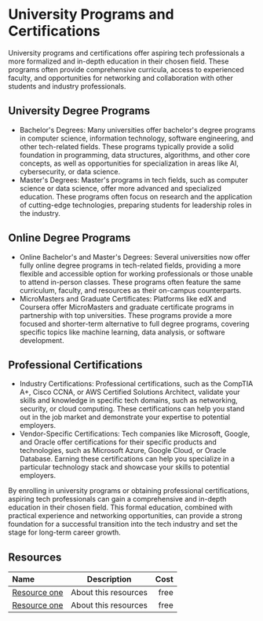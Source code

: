 # University Programs and Certifications

University programs and certifications offer aspiring tech professionals a more formalized and in-depth education in their
chosen field. These programs often provide comprehensive curricula, access to experienced faculty, and opportunities for
networking and collaboration with other students and industry professionals.

## University Degree Programs

- Bachelor's Degrees: Many universities offer bachelor's degree programs in computer science, information technology,
  software engineering, and other tech-related fields. These programs typically provide a solid foundation in programming,
  data structures, algorithms, and other core concepts, as well as opportunities for specialization in areas like AI,
  cybersecurity, or data science.
- Master's Degrees: Master's programs in tech fields, such as computer science or data science, offer more advanced and
  specialized education. These programs often focus on research and the application of cutting-edge technologies, preparing
  students for leadership roles in the industry.

## Online Degree Programs

- Online Bachelor's and Master's Degrees: Several universities now offer fully online degree programs in tech-related
  fields, providing a more flexible and accessible option for working professionals or those unable to attend in-person
  classes. These programs often feature the same curriculum, faculty, and resources as their on-campus counterparts.
- MicroMasters and Graduate Certificates: Platforms like edX and Coursera offer MicroMasters and graduate certificate
  programs in partnership with top universities. These programs provide a more focused and shorter-term alternative to full degree programs, covering specific topics like machine learning, data analysis, or software development.

## Professional Certifications

- Industry Certifications: Professional certifications, such as the CompTIA A+, Cisco CCNA, or AWS Certified Solutions
  Architect, validate your skills and knowledge in specific tech domains, such as networking, security, or cloud computing.
  These certifications can help you stand out in the job market and demonstrate your expertise to potential employers.
- Vendor-Specific Certifications: Tech companies like Microsoft, Google, and Oracle offer certifications for their specific
  products and technologies, such as Microsoft Azure, Google Cloud, or Oracle Database. Earning these certifications can help
  you specialize in a particular technology stack and showcase your skills to potential employers.

By enrolling in university programs or obtaining professional certifications, aspiring tech professionals can gain a
comprehensive and in-depth education in their chosen field. This formal education, combined with practical experience and
networking opportunities, can provide a strong foundation for a successful transition into the tech industry and set the
stage for long-term career growth.

## Resources

| Name   | Description | Cost |
| :----- | :----: | ----: |
| [Resource one](https://example.com/)    |  About this resources   |   free |
| [Resource one](https://example.com/)    |  About this resources   |   free |